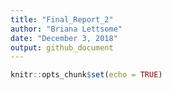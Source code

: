```yaml
---
title: "Final_Report_2"
author: "Briana Lettsome"
date: "December 3, 2018"
output: github_document
---
```


```r
knitr::opts_chunk$set(echo = TRUE)
```

